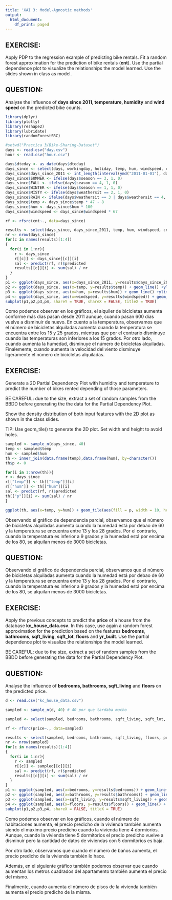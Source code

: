 ```yaml
---
title: 'XAI 3: Model-Agnostic methods'
output:
  html_document:
    df_print: paged
---
```


## EXERCISE:

Apply PDP to the regression example of predicting bike rentals. Fit a random forest approximation for the prediction of bike rentals (**cnt**). Use the partial dependence plot to visualize the relationships the model learned. Use the slides shown in class as model.  

## QUESTION:

Analyse the influence of **days since 2011, temperature, humidity** and **wind speed** on the predicted bike counts.


```r
library(dplyr)
library(plotly)
library(reshape2)
library(lubridate)
library(randomForestSRC)

#setwd("Practica 3/Bike-Sharing-Dataset")
days <- read.csv("day.csv")
hour <- read.csv("hour.csv")

days$dteday <- as_date(days$dteday)
days_since <- select(days, workingday, holiday, temp, hum, windspeed, cnt)
days_since$days_since_2011 <- int_length(interval(ymd("2011-01-01"), days$dteday)) / (3600*24)
days_since$SUMMER <- ifelse(days$season == 3, 1, 0)
days_since$FALL <- ifelse(days$season == 4, 1, 0)
days_since$WINTER <- ifelse(days$season == 1, 1, 0)
days_since$MISTY <- ifelse(days$weathersit == 2, 1, 0)
days_since$RAIN <- ifelse(days$weathersit == 3 | days$weathersit == 4, 1, 0)
days_since$temp <- days_since$temp * 47 - 8
days_since$hum <- days_since$hum * 100
days_since$windspeed <- days_since$windspeed * 67

rf <- rfsrc(cnt~., data=days_since)

results <- select(days_since, days_since_2011, temp, hum, windspeed, cnt)
nr <- nrow(days_since)
for(c in names(results)[1:4])
{
  for(i in 1:nr){
    r <- days_since
    r[[c]] <- days_since[[c]][i]
    sal <- predict(rf, r)$predicted
    results[[c]][i] <- sum(sal) / nr
  }
}
p1 <- ggplot(days_since, aes(x=days_since_2011, y=results$days_since_2011)) + geom_line() +ylim(c(0,6000))+ geom_rug(alpha = 0.1, sides = "b") + ylab("Prediction") + xlab("Days since 2011")
p2 <- ggplot(days_since, aes(x=temp, y=results$temp)) + geom_line() +ylim(c(0,6000))+ geom_rug(alpha = 0.1, sides = "b")+ xlab("Temperature")
p3 <- ggplot(days_since, aes(x=hum, y=results$hum)) + geom_line() +ylim(c(0,6000))+ geom_rug(alpha = 0.1, sides = "b")+ xlab("Humidity")
p4 <- ggplot(days_since, aes(x=windspeed, y=results$windspeed)) + geom_line() +ylim(c(0,6000))+ geom_rug(alpha = 0.1, sides = "b")+ xlab("Wind speed")
subplot(p1,p2,p3,p4, shareY = TRUE, shareX = FALSE, titleX = TRUE)

```

Como podemos observar en los gráficos, el alquiler de bicicletas aumenta conforme más dias pasan desde 2011 aunque, cuando pasan 600 dias vuelve a disminuir de nuevo.
En cuento a la temperatura, observamos que el número de bicicletas alquiladas aumenta cuando la temperatura se encuentra entre los 15 y 25 grados, mientras que por el contrario disminuye cuando las temperaturas son inferiores a los 15 grados.
Por otro lado, cuando aumenta la humedad, disminuye el número de bicicletas alquiladas.
Finalemente, cuando aumenta la velocidad del viento disminuye ligeramente el número de bicicletas alquiladas.


## EXERCISE:

Generate a 2D Partial Dependency Plot with humidity and temperature to predict the number of bikes rented depending of those parameters.

BE CAREFUL: due to the size, extract a set of random samples from the BBDD before generating the the data for the Partial Dependency Plot. 

Show the density distribution of both input features with the 2D plot as shown in the class slides. 

TIP: Use geom_tile() to generate the 2D plot. Set width and height to avoid holes. 

```r
sampled <- sample_n(days_since, 40)
temp <- sampled$temp
hum <- sampled$hum
th <- inner_join(data.frame(temp),data.frame(hum), by=character())
th$p <- 0

for(i in 1:nrow(th)){
r <- days_since
r[["temp"]] <- th[["temp"]][i]
r[["hum"]] <- th[["hum"]][i]
sal <- predict(rf, r)$predicted
th[["p"]][i] <- sum(sal) / nr
}

ggplot(th, aes(x=temp, y=hum)) + geom_tile(aes(fill = p, width = 10, height = 15)) + geom_rug(alpha = 0.02) + xlab("Temperature") + ylab("Humidity") + scale_fill_gradient(name = "Number of bikes")
```

Observando el gráfico de dependencia parcial, observamos que el número de bicicletas alquiladas aumenta cuando la humedad está por debao de 60 y la temperatura se encuentra entre 13 y los 28 grados. Por el contrario, cuando la temperatura es inferior a 9 grados y la humedad está por encima de los 80, se alquilan menos de 3000 bicicletas.



## QUESTION:

Observando el gráfico de dependencia parcial, observamos que el número de bicicletas alquiladas aumenta cuando la humedad está por debao de 60 y la temperatura se encuentra entre 13 y los 28 grados. Por el contrario, cuando la temperatura es inferior a 9 grados y la humedad está por encima de los 80, se alquilan menos de 3000 bicicletas.


## EXERCISE:

Apply the previous concepts to predict the **price** of a house from the database **kc_house_data.csv**. In this case, use again a random forest approximation for the prediction based on the features **bedrooms**, **bathrooms**, **sqft_living**, **sqft_lot**, **floors** and **yr_built**. 
Use the partial dependence plot to visualize the relationships the model learned.

BE CAREFUL: due to the size, extract a set of random samples from the BBDD before generating the data for the Partial Dependency Plot. 

## QUESTION:

Analyse the influence of **bedrooms, bathrooms, sqft_living** and **floors** on the predicted price.


```r

d <- read.csv("kc_house_data.csv")

sampled <- sample_n(d, 40) # 40 por que tardaba mucho

sampled <- select(sampled, bedrooms, bathrooms, sqft_living, sqft_lot, floors, yr_built, price)

rf <- rfsrc(price~., data=sampled)

results <- select(sampled, bedrooms, bathrooms, sqft_living, floors, price)
nr <- nrow(sampled)
for(c in names(results)[1:4])
{
  for(i in 1:nr){
    r <- sampled
    r[[c]] <- sampled[[c]][i]
    sal <- predict(rf, r)$predicted
    results[[c]][i] <- sum(sal) / nr
  }
}
p1 <- ggplot(sampled, aes(x=bedrooms, y=results$bedrooms)) + geom_line() + geom_rug(alpha = 0.1, sides = "b") + ylab("Prediction") + xlab("Bedrooms")
p2 <- ggplot(sampled, aes(x=bathrooms, y=results$bathrooms)) + geom_line() + geom_rug(alpha = 0.1, sides = "b")+ xlab("Bathrooms")
p3 <- ggplot(sampled, aes(x=sqft_living, y=results$sqft_living)) + geom_line() + geom_rug(alpha = 0.1, sides = "b")+ xlab("Sqft Living")
p4 <- ggplot(sampled, aes(x=floors, y=results$floors)) + geom_line() + geom_rug(alpha = 0.1, sides = "b")+ xlab("Floors")
subplot(p1,p2,p3,p4, shareX = FALSE, titleX = TRUE)
```

Como podemos observar en los gráficos, cuando el número de habitaciones aumenta, el precio predicho de la vivienda también aumenta siendo el máximo precio predicho cuando la vivienda tiene 4 dormiorios. Aunque, cuando la vivienda tiene 5 dormitorios el precio predicho vuelve a disminuir pero la cantidad de datos de viviendas con 5 dormitorios es baja.

Por otro lado, observamos que cuando el número de baños aumenta, el precio predicho de la vivienda también lo hace.

Además, en el siguiente gráfico también podemos observar que cuando aumentan los metros cuadrados del apartamento también aumenta el precio del mismo.

Finalmente, cuando aumenta el número de pisos de la vivienda también aumenta el precio predicho de la misma.




